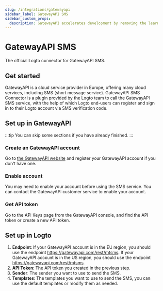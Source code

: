 ```yaml
---
slug: /integrations/gatewayapi
sidebar_label: GatewayAPI SMS
sidebar_custom_props:
  description: GatewayAPI accelerates development by removing the learning curve and guesswork, so you can get down to building right away with our APIs.
---
```



<GuideTip />

# GatewayAPI SMS

The official Logto connector for GatewayAPI SMS.

## Get started

GatewayAPI is a cloud service provider in Europe, offering many cloud services, including SMS (short message service). GatewayAPI SMS Connector is a plugin provided by the Logto team to call the GatewayAPI SMS service, with the help of which Logto end-users can register and sign in to their Logto account via SMS verification code.

## Set up in GatewayAPI

:::tip
You can skip some sections if you have already finished.
:::

### Create an GatewayAPI account

Go to [the GatewayAPI website](https://www.gatewayapi.com/) and register your GatewayAPI account if you don't have one.

### Enable account

You may need to enable your account before using the SMS service. You can contact the GatewayAPI customer service to enable your account.

### Get API token

Go to the API Keys page from the GatewayAPI console, and find the API token or create a new API token.

## Set up in Logto

1. **Endpoint**: If your GatewayAPI account is in the EU region, you should use the endpoint https://gatewayapi.com/rest/mtsms. If your GatewayAPI account is in the US region, you should use the endpoint https://gatewayapi.com/rest/mtsms.
2. **API Token**: The API token you created in the previous step.
3. **Sender**: The sender you want to use to send the SMS.
4. **Templates**: The templates you want to use to send the SMS, you can use the default templates or modify them as needed.
